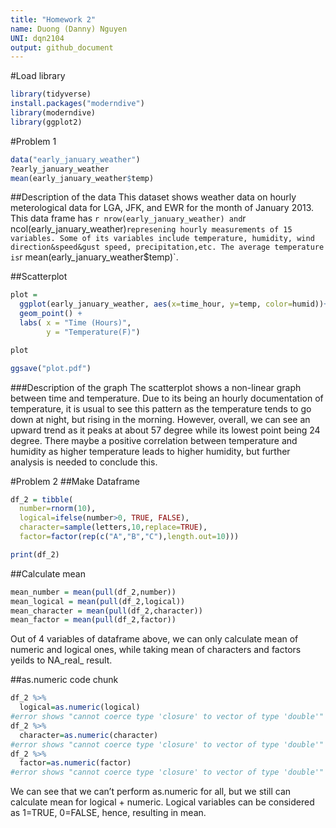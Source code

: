 ```yaml
---
title: "Homework 2"
name: Duong (Danny) Nguyen
UNI: dqn2104
output: github_document
---
```


#Load library
```r
library(tidyverse)
install.packages("moderndive")
library(moderndive)
library(ggplot2)
```

#Problem 1
```r
data("early_january_weather")
?early_january_weather
mean(early_january_weather$temp)
```
##Description of the data
This dataset shows weather data on hourly meterological data for LGA, JFK, and EWR for the month of January 2013. This data frame has `r nrow(early_january_weather) and `r ncol(early_january_weather)` represening hourly measurements of 15 variables. Some of its variables include temperature, humidity, wind direction&speed&gust speed, precipitation,etc. The average temperature is `r mean(early_january_weather$temp)`.

##Scatterplot
```r
plot = 
  ggplot(early_january_weather, aes(x=time_hour, y=temp, color=humid))+
  geom_point() + 
  labs( x = "Time (Hours)",
        y = "Temperature(F)")

plot

ggsave("plot.pdf")
```
###Description of the graph 
The scatterplot shows a non-linear graph between time and temperature. Due to its being an hourly documentation of temperature, it is usual to see this pattern as the temperature tends to go down at night, but rising in the morning. However, overall, we can see an upward trend as it peaks at about 57 degree while its lowest point being 24 degree. There maybe a positive correlation between temperature and humidity as higher temperature leads to higher humidity, but further analysis is needed to conclude this. 

#Problem 2
##Make Dataframe
```r
df_2 = tibble(
  number=rnorm(10),
  logical=ifelse(number>0, TRUE, FALSE),
  character=sample(letters,10,replace=TRUE),
  factor=factor(rep(c("A","B","C"),length.out=10)))

print(df_2)
```
##Calculate mean
```r
mean_number = mean(pull(df_2,number))
mean_logical = mean(pull(df_2,logical))
mean_character = mean(pull(df_2,character))
mean_factor = mean(pull(df_2,factor))
```
Out of 4 variables of dataframe above, we can only calculate mean of numeric and logical ones, while taking mean of characters and factors yeilds to NA_real_ result. 

##as.numeric code chunk
```r
df_2 %>%
  logical=as.numeric(logical)
#error shows "cannot coerce type 'closure' to vector of type 'double'"
df_2 %>%
  character=as.numeric(character)
#error shows "cannot coerce type 'closure' to vector of type 'double'"
df_2 %>%
  factor=as.numeric(factor)
#error shows "cannot coerce type 'closure' to vector of type 'double'"
```
We can see that we can't perform as.numeric for all, but we still can calculate mean for logical + numeric. Logical variables can be considered as 1=TRUE, 0=FALSE, hence, resulting in mean.
